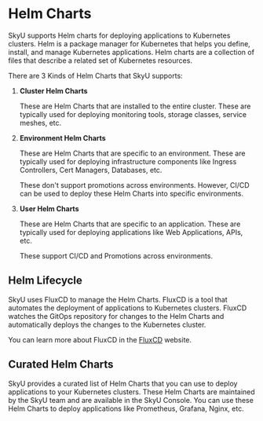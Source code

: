 # Helm Charts

SkyU supports Helm charts for deploying applications to Kubernetes clusters. Helm is a package manager for Kubernetes that helps you define, install, and manage Kubernetes applications. Helm charts are a collection of files that describe a related set of Kubernetes resources. 

There are 3 Kinds of Helm Charts that SkyU supports:

1. **Cluster Helm Charts** 

    These are Helm Charts that are installed to the entire cluster. These are typically used for deploying monitoring tools, storage classes, service meshes, etc.
   

2. **Environment Helm Charts**  

    These are Helm Charts that are specific to an environment. These are typically used for deploying infrastructure components like Ingress Controllers, Cert Managers, Databases, etc.

    These don't support promotions across environments. However, CI/CD can be used to deploy these Helm Charts into specific environments.


3. **User Helm Charts**  

    These are Helm Charts that are specific to an application. These are typically used for deploying applications like Web Applications, APIs, etc. 
    
    These support CI/CD and Promotions across environments.


## Helm Lifecycle

SkyU uses FluxCD to manage the Helm Charts. FluxCD is a tool that automates the deployment of applications to Kubernetes clusters. FluxCD watches the GitOps repository for changes to the Helm Charts and automatically deploys the changes to the Kubernetes cluster.

You can learn more about FluxCD in the [FluxCD](https://fluxcd.io/) website.


## Curated Helm Charts

SkyU provides a curated list of Helm Charts that you can use to deploy applications to your Kubernetes clusters. These Helm Charts are maintained by the SkyU team and are available in the SkyU Console. You can use these Helm Charts to deploy applications like Prometheus, Grafana, Nginx, etc.




 



